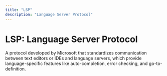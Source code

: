```yaml
---
title: "LSP"
description: "Language Server Protocol"
---
```


# LSP: Language Server Protocol

A protocol developed by Microsoft that standardizes communication between text editors or IDEs and language servers, which provide language-specific features like auto-completion, error checking, and go-to-definition.
